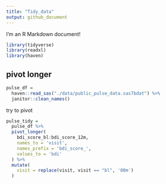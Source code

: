```yaml
---
title: "Tidy_data"
output: github_document
---
```


I'm an R Markdown document! 

```r
library(tidyverse)
library(readxl)
library(haven)
```

## pivot longer

```r

pulse_df = 
  haven::read_sas("./data/public_pulse_data.sas7bdat") %>%
  janitor::clean_names()
```
try to pivot
```r
pulse_tidy = 
  pulse_df %>%
  pivot_longer(
    bdi_score_bl:bdi_score_12m,
    names_to = 'visit',
    names_prefix = 'bdi_score_',
    values_to = 'bdi'
  ) %>%
  mutate(
    visit = replace(visit, visit == "bl", '00m')
  )
```

